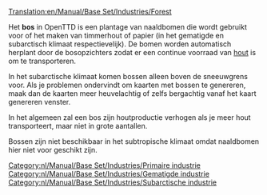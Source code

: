 [[Translation:en/Manual/Base Set/Industries/Forest]]

{{nl/Manual/Base Set/Industries/Industrieën|image=en/Manual/Base Set/Industries/Forest(industry).png
|name=Bos
|climates=[[nl/Manual/Klimaat#gematigd|Gematigd]], [[nl/Manual/Klimaat#subarctisch-subarctisch]].
|accepts=Niets
|produces=[[nl/Manual/Base Set/Cargos/Hout|Hout]]
|notes=In subarctisch klimaat:<br/>[[File:en/Manual/Base Set/Industries/Snowforest.png|224px|center]]
}}
Het '''bos''' in OpenTTD is een plantage van naaldbomen die wordt gebruikt voor of het maken van timmerhout of papier (in het gematigde en subarctisch klimaat respectievelijk). De bomen worden automatisch herplant door de bosopzichters zodat er een continue voorraad van [[nl/Manual/Base Set/Cargos/Hout|hout]] is om te transporteren.

In het subarctische klimaat komen bossen alleen boven de sneeuwgrens voor. Als je problemen ondervindt om kaarten met bossen te genereren, maak dan de kaarten meer heuvelachtig of zelfs bergachtig vanaf het kaart genereren venster.

In het algemeen zal een bos zijn houtproductie verhogen als je meer hout transporteert, maar niet in grote aantallen.

Bossen zijn niet beschikbaar in het subtropische klimaat omdat naaldbomen hier niet voor geschikt zijn.

[[Category:nl/Manual/Base Set/Industries/Primaire industrie]]
[[Category:nl/Manual/Base Set/Industries/Gematigde industrie]]
[[Category:nl/Manual/Base Set/Industries/Subarctische industrie]]
